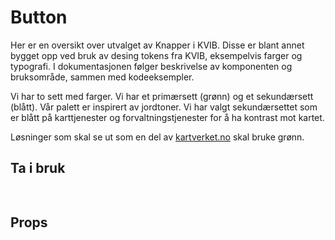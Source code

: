 
<Meta of={ButtonStories} />

# Button

Her er en oversikt over utvalget av Knapper i KVIB. Disse er blant annet bygget opp ved bruk av desing tokens fra KVIB, eksempelvis farger og typografi. I dokumentasjonen følger beskrivelse av komponenten og bruksområde, sammen med kodeeksempler.

Vi har to sett med farger. Vi har et primærsett (grønn) og et sekundærsett (blått). Vår palett er inspirert av jordtoner. Vi har valgt sekundærsettet som er blått på karttjenester og forvaltningstjenester for å ha kontrast mot kartet.

Løsninger som skal se ut som en del av [kartverket.no](http://kartverket.no) skal bruke grønn.

<Canvas of={ButtonStories.Button} />

## Ta i bruk

```jsx
import { Button } from "@kvib/react";
```

## Props

<Controls of={ButtonStories.Button} />
